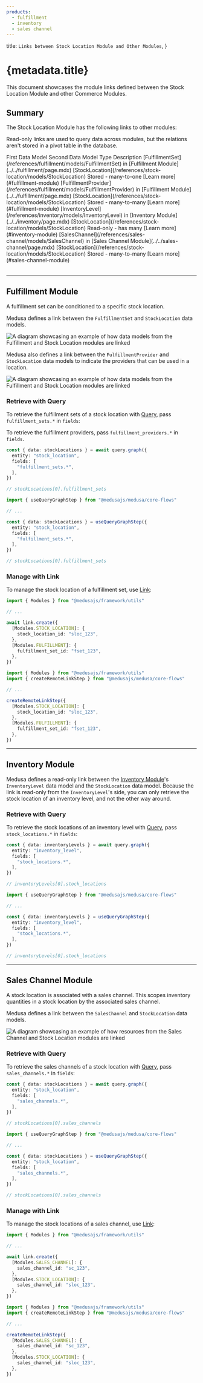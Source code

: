 ```yaml
---
products:
  - fulfillment
  - inventory
  - sales channel
---
```



  title: `Links between Stock Location Module and Other Modules`,
}

# {metadata.title}

This document showcases the module links defined between the Stock Location Module and other Commerce Modules.

## Summary

The Stock Location Module has the following links to other modules:

<Note title="Tip">

Read-only links are used to query data across modules, but the relations aren't stored in a pivot table in the database.

</Note>

<Table>
  <Table.Header>
    <Table.Row>
      <Table.HeaderCell>
        First Data Model
      </Table.HeaderCell>
      <Table.HeaderCell>
        Second Data Model
      </Table.HeaderCell>
      <Table.HeaderCell>
        Type
      </Table.HeaderCell>
      <Table.HeaderCell>
        Description
      </Table.HeaderCell>
    </Table.Row>
  </Table.Header>
  <Table.Body>
    <Table.Row>
      <Table.Cell>
        [FulfillmentSet](/references/fulfillment/models/FulfillmentSet) in [Fulfillment Module](../../fulfillment/page.mdx)
      </Table.Cell>
      <Table.Cell>
        [StockLocation](/references/stock-location/models/StockLocation)
      </Table.Cell>
      <Table.Cell>
        Stored - many-to-one
      </Table.Cell>
      <Table.Cell>
        [Learn more](#fulfillment-module)
      </Table.Cell>
    </Table.Row>
    <Table.Row>
      <Table.Cell>
        [FulfillmentProvider](/references/fulfillment/models/FulfillmentProvider) in [Fulfillment Module](../../fulfillment/page.mdx)
      </Table.Cell>
      <Table.Cell>
        [StockLocation](/references/stock-location/models/StockLocation)
      </Table.Cell>
      <Table.Cell>
        Stored - many-to-many
      </Table.Cell>
      <Table.Cell>
        [Learn more](#fulfillment-module)
      </Table.Cell>
    </Table.Row>
    <Table.Row>
      <Table.Cell>
        [InventoryLevel](/references/inventory/models/InventoryLevel) in [Inventory Module](../../inventory/page.mdx)
      </Table.Cell>
      <Table.Cell>
        [StockLocation](/references/stock-location/models/StockLocation)
      </Table.Cell>
      <Table.Cell>
        Read-only - has many
      </Table.Cell>
      <Table.Cell>
        [Learn more](#inventory-module)
      </Table.Cell>
    </Table.Row>
    <Table.Row>
      <Table.Cell>
        [SalesChannel](/references/sales-channel/models/SalesChannel) in [Sales Channel Module](../../sales-channel/page.mdx)
      </Table.Cell>
      <Table.Cell>
        [StockLocation](/references/stock-location/models/StockLocation)
      </Table.Cell>
      <Table.Cell>
        Stored - many-to-many
      </Table.Cell>
      <Table.Cell>
        [Learn more](#sales-channel-module)
      </Table.Cell>
    </Table.Row>
  </Table.Body>
</Table>

---

## Fulfillment Module

A fulfillment set can be conditioned to a specific stock location.

Medusa defines a link between the `FulfillmentSet` and `StockLocation` data models.

![A diagram showcasing an example of how data models from the Fulfillment and Stock Location modules are linked](https://res.cloudinary.com/dza7lstvk/image/upload/v1712567101/Medusa%20Resources/fulfillment-stock-location_nlkf7e.jpg)

Medusa also defines a link between the `FulfillmentProvider` and `StockLocation` data models to indicate the providers that can be used in a location.

![A diagram showcasing an example of how data models from the Fulfillment and Stock Location modules are linked](https://res.cloudinary.com/dza7lstvk/image/upload/v1728399492/Medusa%20Resources/fulfillment-provider-stock-location_b0mulo.jpg)

### Retrieve with Query

To retrieve the fulfillment sets of a stock location with [Query](!docs!/learn/fundamentals/module-links/query), pass `fulfillment_sets.*` in `fields`:

<Note>

To retrieve the fulfillment providers, pass `fulfillment_providers.*` in `fields`.

</Note>

<CodeTabs group="relation-query">
  <CodeTab label="query.graph" value="method">

```ts
const { data: stockLocations } = await query.graph({
  entity: "stock_location",
  fields: [
    "fulfillment_sets.*",
  ],
})

// stockLocations[0].fulfillment_sets
```

  </CodeTab>
  <CodeTab label="useQueryGraphStep" value="step">

```ts
import { useQueryGraphStep } from "@medusajs/medusa/core-flows"

// ...

const { data: stockLocations } = useQueryGraphStep({
  entity: "stock_location",
  fields: [
    "fulfillment_sets.*",
  ],
})

// stockLocations[0].fulfillment_sets
```

  </CodeTab>
</CodeTabs>

### Manage with Link

To manage the stock location of a fulfillment set, use [Link](!docs!/learn/fundamentals/module-links/link):

<CodeTabs group="relation-link">
  <CodeTab label="link.create" value="method">

```ts
import { Modules } from "@medusajs/framework/utils"

// ...

await link.create({
  [Modules.STOCK_LOCATION]: {
    stock_location_id: "sloc_123",
  },
  [Modules.FULFILLMENT]: {
    fulfillment_set_id: "fset_123",
  },
})
```

  </CodeTab>
  <CodeTab label="createRemoteLinkStep" value="step">

```ts
import { Modules } from "@medusajs/framework/utils"
import { createRemoteLinkStep } from "@medusajs/medusa/core-flows"

// ...

createRemoteLinkStep({
  [Modules.STOCK_LOCATION]: {
    stock_location_id: "sloc_123",
  },
  [Modules.FULFILLMENT]: {
    fulfillment_set_id: "fset_123",
  },
})
```

  </CodeTab>
</CodeTabs>

---

## Inventory Module

Medusa defines a read-only link between the [Inventory Module](../../inventory/page.mdx)'s `InventoryLevel` data model and the `StockLocation` data model. Because the link is read-only from the `InventoryLevel`'s side, you can only retrieve the stock location of an inventory level, and not the other way around.

### Retrieve with Query

To retrieve the stock locations of an inventory level with [Query](!docs!/learn/fundamentals/module-links/query), pass `stock_locations.*` in `fields`:

<CodeTabs group="relation-query">
  <CodeTab label="query.graph" value="method">

```ts
const { data: inventoryLevels } = await query.graph({
  entity: "inventory_level",
  fields: [
    "stock_locations.*",
  ],
})

// inventoryLevels[0].stock_locations
```

  </CodeTab>
  <CodeTab label="useQueryGraphStep" value="step">

```ts
import { useQueryGraphStep } from "@medusajs/medusa/core-flows"

// ...

const { data: inventoryLevels } = useQueryGraphStep({
  entity: "inventory_level",
  fields: [
    "stock_locations.*",
  ],
})

// inventoryLevels[0].stock_locations
```

  </CodeTab>
</CodeTabs>

---

## Sales Channel Module

A stock location is associated with a sales channel. This scopes inventory quantities in a stock location by the associated sales channel.

Medusa defines a link between the `SalesChannel` and `StockLocation` data models.

![A diagram showcasing an example of how resources from the Sales Channel and Stock Location modules are linked](https://res.cloudinary.com/dza7lstvk/image/upload/v1716796872/Medusa%20Resources/sales-channel-location_cqrih1.jpg)

### Retrieve with Query

To retrieve the sales channels of a stock location with [Query](!docs!/learn/fundamentals/module-links/query), pass `sales_channels.*` in `fields`:

<CodeTabs group="relation-query">
  <CodeTab label="query.graph" value="method">

```ts
const { data: stockLocations } = await query.graph({
  entity: "stock_location",
  fields: [
    "sales_channels.*",
  ],
})

// stockLocations[0].sales_channels
```

  </CodeTab>
  <CodeTab label="useQueryGraphStep" value="step">

```ts
import { useQueryGraphStep } from "@medusajs/medusa/core-flows"

// ...

const { data: stockLocations } = useQueryGraphStep({
  entity: "stock_location",
  fields: [
    "sales_channels.*",
  ],
})

// stockLocations[0].sales_channels
```

  </CodeTab>
</CodeTabs>

### Manage with Link

To manage the stock locations of a sales channel, use [Link](!docs!/learn/fundamentals/module-links/link):

<CodeTabs group="relation-link">
  <CodeTab label="link.create" value="method">

```ts
import { Modules } from "@medusajs/framework/utils"

// ...

await link.create({
  [Modules.SALES_CHANNEL]: {
    sales_channel_id: "sc_123",
  },
  [Modules.STOCK_LOCATION]: {
    sales_channel_id: "sloc_123",
  },
})
```

  </CodeTab>
  <CodeTab label="createRemoteLinkStep" value="step">

```ts
import { Modules } from "@medusajs/framework/utils"
import { createRemoteLinkStep } from "@medusajs/medusa/core-flows"

// ...

createRemoteLinkStep({
  [Modules.SALES_CHANNEL]: {
    sales_channel_id: "sc_123",
  },
  [Modules.STOCK_LOCATION]: {
    sales_channel_id: "sloc_123",
  },
})
```

  </CodeTab>
</CodeTabs>
